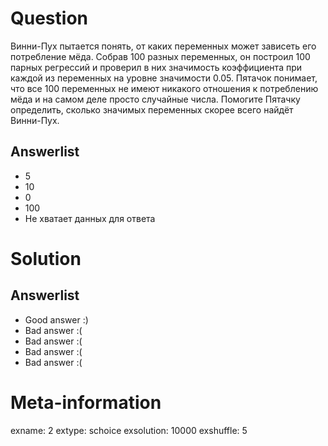 Question
========
Винни-Пух пытается понять, от каких переменных может зависеть его потребление мёда. Собрав 100 разных переменных, он построил 100 парных регрессий и проверил в них значимость коэффициента при каждой из переменных на уровне значимости 0.05. Пятачок понимает, что все 100 переменных не имеют никакого отношения к потреблению мёда и на самом деле просто случайные числа. Помогите Пятачку определить, сколько значимых переменных скорее всего найдёт Винни-Пух.



Answerlist
----------
*  5
*  10
*  0
*  100
*  Не хватает данных для ответа

Solution
========

Answerlist
----------
*  Good answer :)
*  Bad answer :(
*  Bad answer :(
*  Bad answer :(
*  Bad answer :(

Meta-information
================
exname: 2
extype: schoice
exsolution: 10000
exshuffle: 5

